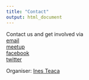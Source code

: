 ```yaml
---
title: "Contact"
output: html_document
---
```

Contact us and get involved via 
<br> [email](bucuresti@rladies.org)
<br> [meetup](https://www.meetup.com/rladies-bucharest/)
<br> [facebook](https://www.facebook.com/RLadiesBucharest)
<br> [twitter](https://twitter.com/rladiesbuchares)

Organiser: [Ines Teaca](https://twitter.com/ineszz)
